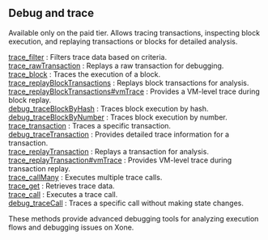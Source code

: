 

<Meta
  title="Xone debug and trace info | dRPC"
/>

## Debug and trace

Available only on the paid tier. Allows tracing transactions, inspecting block execution, and replaying transactions or blocks for detailed analysis.

[trace_filter](/openapi/debugandtrace/trace_filter) : Filters trace data based on criteria. \
[trace_rawTransaction](/openapi/debugandtrace/trace_rawTransaction) : Replays a raw transaction for debugging. \
[trace_block](/openapi/debugandtrace/trace_block) : Traces the execution of a block. \
[trace_replayBlockTransactions](/openapi/debugandtrace/trace_replayBlockTransactions) : Replays block transactions for analysis. \
[trace_replayBlockTransactions#vmTrace](/openapi/debugandtrace/trace_replayBlockTransactionsvmTrace) : Provides a VM-level trace during block replay. \
[debug_traceBlockByHash](/openapi/debugandtrace/debug_traceBlockByHash) : Traces block execution by hash. \
[debug_traceBlockByNumber](/openapi/debugandtrace/debug_traceBlockByNumber) : Traces block execution by number. \
[trace_transaction](/openapi/debugandtrace/trace_transaction) : Traces a specific transaction. \
[debug_traceTransaction](/openapi/debugandtrace/debug_traceTransaction) : Provides detailed trace information for a transaction. \
[trace_replayTransaction](/openapi/debugandtrace/trace_replayTransaction) : Replays a transaction for analysis. \
[trace_replayTransaction#vmTrace](/openapi/debugandtrace/trace_replayTransactionvmTrace) : Provides VM-level trace during transaction replay. \
[trace_callMany](/openapi/debugandtrace/trace_callMany) : Executes multiple trace calls. \
[trace_get](/openapi/debugandtrace/trace_get) : Retrieves trace data. \
[trace_call](/openapi/debugandtrace/trace_call) : Executes a trace call. \
[debug_traceCall](/openapi/debugandtrace/debug_traceCall) : Traces a specific call without making state changes.

These methods provide advanced debugging tools for analyzing execution flows and debugging issues on Xone.